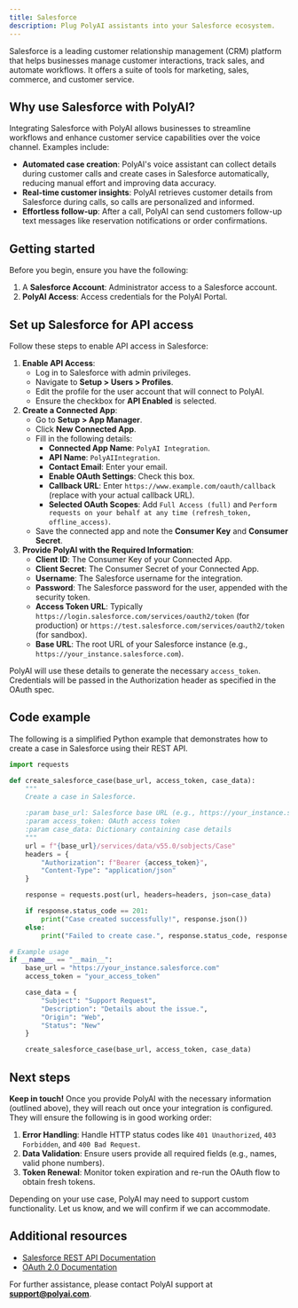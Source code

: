 ```yaml
---
title: Salesforce
description: Plug PolyAI assistants into your Salesforce ecosystem.
---
```


Salesforce is a leading customer relationship management (CRM) platform that helps businesses manage customer interactions, track sales, and automate workflows. 
It offers a suite of tools for marketing, sales, commerce, and customer service.

## Why use Salesforce with PolyAI?

Integrating Salesforce with PolyAI allows businesses to streamline workflows and enhance customer service capabilities over the voice channel. Examples include:

- **Automated case creation**: PolyAI's voice assistant can collect details during customer calls and create cases in Salesforce automatically, reducing manual effort and improving data accuracy.
- **Real-time customer insights**: PolyAI retrieves customer details from Salesforce during calls, so calls are personalized and informed.
- **Effortless follow-up**: After a call, PolyAI can send customers follow-up text messages like reservation notifications or order confirmations.

## Getting started

Before you begin, ensure you have the following:

1. A **Salesforce Account**: Administrator access to a Salesforce account.
2. **PolyAI Access**: Access credentials for the PolyAI Portal.

## Set up Salesforce for API access

Follow these steps to enable API access in Salesforce:

1. **Enable API Access**:
    - Log in to Salesforce with admin privileges.
    - Navigate to **Setup > Users > Profiles**.
    - Edit the profile for the user account that will connect to PolyAI.
    - Ensure the checkbox for **API Enabled** is selected.
2. **Create a Connected App**:
    - Go to **Setup > App Manager**.
    - Click **New Connected App**.
    - Fill in the following details:
        - **Connected App Name**: `PolyAI Integration`.
        - **API Name**: `PolyAIIntegration`.
        - **Contact Email**: Enter your email.
        - **Enable OAuth Settings**: Check this box.
        - **Callback URL**: Enter `https://www.example.com/oauth/callback` (replace with your actual callback URL).
        - **Selected OAuth Scopes**: Add `Full Access (full)` and `Perform requests on your behalf at any time (refresh_token, offline_access)`.
    - Save the connected app and note the **Consumer Key** and **Consumer Secret**.
3. **Provide PolyAI with the Required Information**:
    - **Client ID**: The Consumer Key of your Connected App.
    - **Client Secret**: The Consumer Secret of your Connected App.
    - **Username**: The Salesforce username for the integration.
    - **Password**: The Salesforce password for the user, appended with the security token.
    - **Access Token URL**: Typically `https://login.salesforce.com/services/oauth2/token` (for production) or `https://test.salesforce.com/services/oauth2/token` (for sandbox).
    - **Base URL**: The root URL of your Salesforce instance (e.g., `https://your_instance.salesforce.com`).

PolyAI will use these details to generate the necessary `access_token`. Credentials will be passed in the Authorization header as specified in the OAuth spec.

## Code example

The following is a simplified Python example that demonstrates how to create a case in Salesforce using their REST API.

```python
import requests

def create_salesforce_case(base_url, access_token, case_data):
    """
    Create a case in Salesforce.

    :param base_url: Salesforce base URL (e.g., https://your_instance.salesforce.com)
    :param access_token: OAuth access token
    :param case_data: Dictionary containing case details
    """
    url = f"{base_url}/services/data/v55.0/sobjects/Case"
    headers = {
        "Authorization": f"Bearer {access_token}",
        "Content-Type": "application/json"
    }

    response = requests.post(url, headers=headers, json=case_data)

    if response.status_code == 201:
        print("Case created successfully!", response.json())
    else:
        print("Failed to create case.", response.status_code, response.text)

# Example usage
if __name__ == "__main__":
    base_url = "https://your_instance.salesforce.com"
    access_token = "your_access_token"

    case_data = {
        "Subject": "Support Request",
        "Description": "Details about the issue.",
        "Origin": "Web",
        "Status": "New"
    }

    create_salesforce_case(base_url, access_token, case_data)
```

## Next steps

**Keep in touch!** Once you provide PolyAI with the necessary information (outlined above), they will reach out once your integration is configured. They will ensure the following is in good working order:

1. **Error Handling**: Handle HTTP status codes like `401 Unauthorized`, `403 Forbidden`, and `400 Bad Request`.
2. **Data Validation**: Ensure users provide all required fields (e.g., names, valid phone numbers).
3. **Token Renewal**: Monitor token expiration and re-run the OAuth flow to obtain fresh tokens.

Depending on your use case, PolyAI may need to support custom functionality. Let us know, and we will confirm if we can accommodate.

## Additional resources

- [Salesforce REST API Documentation](https://developer.salesforce.com/docs/atlas.en-us.api_rest.meta/api_rest/)
- [OAuth 2.0 Documentation](https://help.salesforce.com/s/articleView?id=sf.remoteaccess_oauth_web_server_flow.htm)

For further assistance, please contact PolyAI support at **support@polyai.com**.